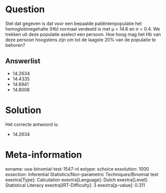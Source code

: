 Question
========

Stel dat gegeven is dat voor een bepaalde patiëntenpopulatie het
hemoglobinegehalte (Hb) normaal verdeeld is met μ = 14.6 en σ = 0.4. We
trekken uit deze populatie aselect een persoon. Hoe hoog mag het Hb van
deze persoon hoogstens zijn om tot de laagste 20% van de populatie te
behoren?

Answerlist
----------

* 14.2634
* 14.4335
* 14.6941
* 14.8008

Solution
========

Het correcte antwoord is: 

* 14.2634

Meta-information
================
exname: uva-binomial-test-1547-nl
extype: schoice
exsolution: 1000
exsection: Inferential Statistics/Non-parametric Techniques/Binomial test
exextra[Type]: Calculation
exextra[Language]: Dutch
exextra[Level]: Statistical Literacy
exextra[IRT-Difficulty]: 3
exextra[p-value]: 0.311
